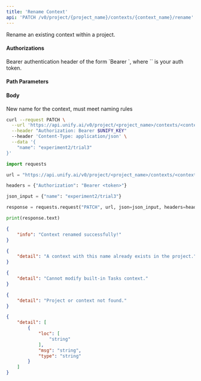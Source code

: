 ```yaml
---
title: 'Rename Context'
api: 'PATCH /v0/project/{project_name}/contexts/{context_name}/rename'
---
```

Rename an existing context within a project.

#### Authorizations

<ParamField header="Authorization" type="string" required="true">
  Bearer authentication header of the form `Bearer <token>`, where `<token>` is your auth token.
</ParamField>

#### Path Parameters

<ParamField query="project_name" type="string" required="true">

</ParamField>

<ParamField query="context_name" type="string" required="true">

</ParamField>

#### Body

<ParamField body="name" type="string" required="true">
New name for the context, must meet naming rules
</ParamField>

<RequestExample>

```bash cURL
curl --request PATCH \
  --url 'https://api.unify.ai/v0/project/<project_name>/contexts/<context_name>/rename' \
  --header "Authorization: Bearer $UNIFY_KEY"
  --header 'Content-Type: application/json' \
  --data '{
    "name": "experiment2/trial3"
}'
```

```python Python
import requests

url = "https://api.unify.ai/v0/project/<project_name>/contexts/<context_name>/rename"

headers = {"Authorization": "Bearer <token>"}

json_input = {"name": "experiment2/trial3"}

response = requests.request("PATCH", url, json=json_input, headers=headers)

print(response.text)
```

</RequestExample>
<ResponseExample>

```json 200
{
    "info": "Context renamed successfully!"
}
```

```json 400
{
    "detail": "A context with this name already exists in the project."
}
```

```json 403
{
    "detail": "Cannot modify built-in Tasks context."
}
```

```json 404
{
    "detail": "Project or context not found."
}
```

```json 422
{
    "detail": [
        {
            "loc": [
                "string"
            ],
            "msg": "string",
            "type": "string"
        }
    ]
}
```

</ResponseExample>
